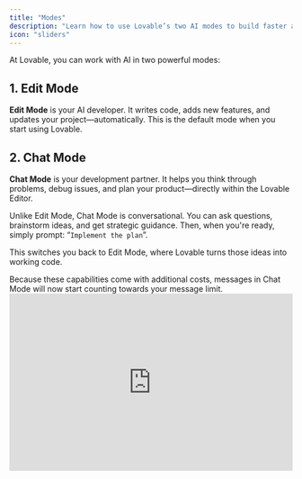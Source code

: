 ```yaml
---
title: "Modes"
description: "Learn how to use Lovable’s two AI modes to build faster and smarter."
icon: "sliders"
---
```


At Lovable, you can work with AI in two powerful modes:

## 1. Edit Mode

**Edit Mode** is your AI developer. It writes code, adds new features, and updates your project—automatically. This is the default mode when you start using Lovable.

## 2. Chat Mode

**Chat Mode** is your development partner. It helps you think through problems, debug issues, and plan your product—directly within the Lovable Editor.

Unlike Edit Mode, Chat Mode is conversational. You can ask questions, brainstorm ideas, and get strategic guidance. Then, when you're ready, simply prompt: “`Implement the plan`”.

This switches you back to Edit Mode, where Lovable turns those ideas into working code.

<Note>
  Because these capabilities come with additional costs, messages in Chat Mode will now start counting towards your message limit.
</Note>

<iframe width="100%" height="315" src="https://www.youtube.com/embed/afGwJCHuqGg?si=iLkpEYT5SLkLk4ur" title="YouTube video player" frameborder="0" allow="accelerometer; autoplay; clipboard-write; encrypted-media; gyroscope; picture-in-picture; web-share" referrerpolicy="strict-origin-when-cross-origin" allowfullscreen />

### Switching Modes

Click the **“Mode”** prompt at the bottom of your editor to toggle between Edit and Chat Modes.

![Chat Mode Switch Pn](/chat-mode-switch.png)

When you're in Chat Mode and say “implement the plan,” Lovable will seamlessly switch to Edit Mode and start building for you.

![Implement Plan Pn](/images/implement-plan.png)

### **Top 15 Chat Mode Use Cases**

 1. **Efficient debugging** by explaining errors, offering step-by-step breakdowns, and resolving issues when Lovable got stuck in loops.
 2. **Optimized feature implementation** by identifying the minimal necessary changes required for new functionality.
 3. **Effective system architecture**, planning database structures, relationships, and scalability strategies.
 4. **Streamlined development**, collecting and refining feature ideas before implementation.
 5. **Informed product decisions**, such as debating whether to fork a product or consolidate functions.
 6. **Enhanced documentation and knowledge storage**, keeping development organized and reducing redundant prompts.
 7. **Debugging Lovable itself**, such as redeploying edge functions when Supabase connections were lost.
 8. **Guidance for non-specialists**, acting as an AI tutor for troubleshooting, from password resets to API integrations.
 9. **Prompt generation and refinement**, improving workflows through clearer, more precise instructions.
10. **Decision-making assistance**, analyzing multiple solutions before executing changes.
11. **Product management support**, structuring features, onboarding flows, and pricing models.
12. **Improved collaboration**, acting as a bridge between developers and non-technical founders.
13. **Reduced trial-and-error**, preventing mistakes before they happen and saving hours of work.
14. **Better AI-generated code quality**, refining outputs for maintainability, performance, and best practices.
15. **Real-time coding feedback**, offering suggestions to improve readability, efficiency, and adherence to standards.

Chat Mode transforms the no-code/low-code experience, bridging ideas and fully functional products. It bridges the gap between great ideas and fully functional products, making complex software **accessible** to founders who previously relied on engineers.